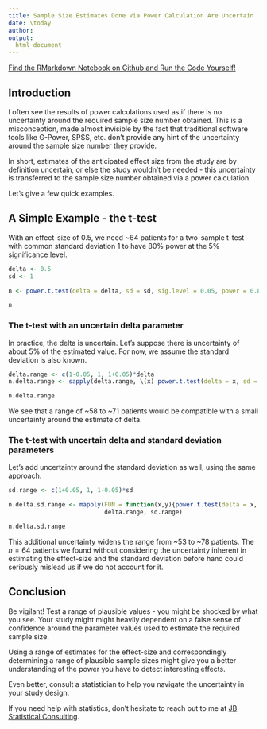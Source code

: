 ```yaml
---
title: Sample Size Estimates Done Via Power Calculation Are Uncertain
date: \today
author:
output:
  html_document
---
```

[Find the RMarkdown Notebook on Github and Run the Code Yourself!](https://github.com/JB-Statistical-Consulting/biostatistics/tree/main/biostatistics.ca)

\newpage

## Introduction

I often see the results of power calculations used as if there is no uncertainty around the required sample size number obtained. This is a misconception, made almost invisible by the fact that traditional software tools like G-Power, SPSS, etc. don't provide any hint of the uncertainty around the sample size number they provide.

In short, estimates of the anticipated effect size from the study are by definition uncertain, or else the study wouldn't be needed - this uncertainty is transferred to the sample size number obtained via a power calculation.

Let's give a few quick examples.

## A Simple Example - the t-test

With an effect-size of 0.5, we need ~64 patients for a two-sample t-test with common standard deviation 1 to have 80% power at the 5% significance level.

```r
delta <- 0.5
sd <- 1

n <- power.t.test(delta = delta, sd = sd, sig.level = 0.05, power = 0.8)$n

n
```
### The t-test with an uncertain delta parameter

In practice, the delta is uncertain. Let's suppose there is uncertainty of about 5\% of the estimated value. For now, we assume the standard deviation is also known.

```r
delta.range <- c(1-0.05, 1, 1+0.05)*delta
n.delta.range <- sapply(delta.range, \(x) power.t.test(delta = x, sd = sd, sig.level = 0.05, power = 0.8)$n)

n.delta.range
```
We see that a range of ~58 to ~71 patients would be compatible with a small uncertainty around the estimate of delta.

### The t-test with uncertain delta and standard deviation parameters

Let's add uncertainty around the standard deviation as well, using the same approach.

```r
sd.range <- c(1+0.05, 1, 1-0.05)*sd

n.delta.sd.range <- mapply(FUN = function(x,y){power.t.test(delta = x, sd = y, sig.level = 0.05, power = 0.8)$n},
                           delta.range, sd.range)

n.delta.sd.range
```
This additional uncertainty widens the range from ~53 to ~78 patients. The $n=64$ patients we found without considering the uncertainty inherent in estimating the effect-size and the standard deviation before hand could seriously mislead us if we do not account for it. 

## Conclusion

Be vigilant! Test a range of plausible values - you might be shocked by what you see. Your study might might heavily dependent on a false sense of confidence around the parameter values used to estimate the required sample size. 

Using a range of estimates for the effect-size and correspondingly determining a range of plausible sample sizes might give you a better understanding of the power you have to detect interesting effects.

Even better, consult a statistician to help you navigate the uncertainty in your study design. 

If you need help with statistics, don't hesitate to reach out to me at [JB Statistical Consulting](www.justinbelair.ca).
